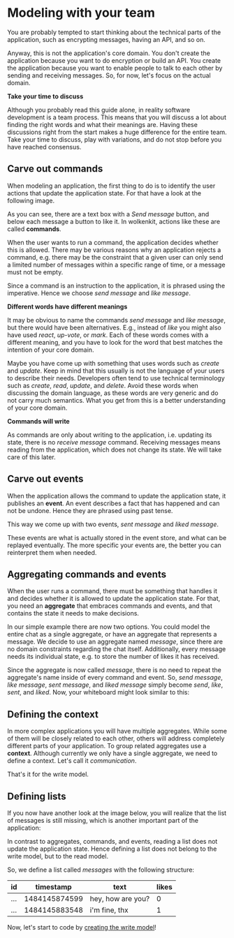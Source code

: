 
# Modeling with your team

You are probably tempted to start thinking about the technical parts of the application, such as encrypting messages, having an API, and so on.

Anyway, this is not the application's core domain. You don't create the application because you want to do encryption or build an API. You create the application because you want to enable people to talk to each other by sending and receiving messages. So, for now, let's focus on the actual domain.

<Hint type='tip'>

  **Take your time to discuss**

  Although you probably read this guide alone, in reality software development is a team process. This means that you will discuss a lot about finding the right words and what their meanings are. Having these discussions right from the start makes a huge difference for the entire team. Take your time to discuss, play with variations, and do not stop before you have reached consensus.

</Hint>

## Carve out commands

When modeling an application, the first thing to do is to identify the user actions that update the application state. For that have a look at the following image.

<StaticImage src='chat-commands.png' alt='The chat application' />

As you can see, there are a text box with a *Send message* button, and below each message a button to like it. In wolkenkit, actions like these are called **commands**.

When the user wants to run a command, the application decides whether this is allowed. There may be various reasons why an application rejects a command, e.g. there may be the constraint that a given user can only send a limited number of messages within a specific range of time, or a message must not be empty.

Since a command is an instruction to the application, it is phrased using the imperative. Hence we choose *send message* and *like message*.

<Hint type='tip'>

  **Different words have different meanings**

  It may be obvious to name the commands *send message* and *like message*, but there would have been alternatives. E.g., instead of *like* you might also have used *react*, *up-vote*, or *mark*. Each of these words comes with a different meaning, and you have to look for the word that best matches the intention of your core domain.

</Hint>

Maybe you have come up with something that uses words such as *create* and *update*. Keep in mind that this usually is not the language of your users to describe their needs. Developers often tend to use technical terminology such as *create*, *read*, *update*, and *delete*. Avoid these words when discussing the domain language, as these words are very generic and do not carry much semantics. What you get from this is a better understanding of your core domain.

<Hint type='warning'>

  **Commands will write**

  As commands are only about writing to the application, i.e. updating its state, there is no *receive message* command. Receiving messages means reading from the application, which does not change its state. We will take care of this later.

</Hint>

## Carve out events

When the application allows the command to update the application state, it publishes an **event**. An event describes a fact that has happened and can not be undone. Hence they are phrased using past tense.

This way we come up with two events, *sent message* and *liked message*.

These events are what is actually stored in the event store, and what can be replayed eventually. The more specific your events are, the better you can reinterpret them when needed.

## Aggregating commands and events

When the user runs a command, there must be something that handles it and decides whether it is allowed to update the application state. For that, you need an **aggregate** that embraces commands and events, and that contains the state it needs to make decisions.

In our simple example there are now two options. You could model the entire chat as a single aggregate, or have an aggregate that represents a message. We decide to use an aggregate named *message*, since there are no domain constraints regarding the chat itself. Additionally, every message needs its individual state, e.g. to store the number of likes it has received.

Since the aggregate is now called *message*, there is no need to repeat the aggregate's name inside of every command and event. So, *send message*, *like message*, *sent message*, and *liked message* simply become *send*, *like*, *sent*, and *liked*. Now, your whiteboard might look similar to this:

<StaticImage src='aggregate-message.png' alt='The message aggregate' />

## Defining the context

In more complex applications you will have multiple aggregates. While some of them will be closely related to each other, others will address completely different parts of your application. To group related aggregates use a **context**. Although currently we only have a single aggregate, we need to define a context. Let's call it *communication*.

That's it for the write model.

## Defining lists

If you now have another look at the image below, you will realize that the list of messages is still missing, which is another important part of the application:

<StaticImage src='chat-lists.png' alt='The chat application' />

In contrast to aggregates, commands, and events, reading a list does not update the application state. Hence defining a list does not belong to the write model, but to the read model.

So, we define a list called *messages* with the following structure:

| id | timestamp     | text              | likes |
|----|---------------|-------------------|-------|
| …  | 1484145874599 | hey, how are you? |     0 |
| …  | 1484145883548 | i'm fine, thx     |     1 |

Now, let's start to code by [creating the write model](../creating-the-write-model/)!
